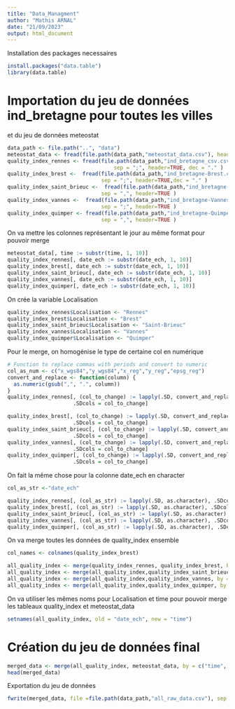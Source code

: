 ```yaml
---
title: "Data_Managment"
author: "Mathis ARNAL"
date: "21/09/2023"
output: html_document
---
```


Installation des packages necessaires
```r
install.packages("data.table")
library(data.table)
```

# Importation du jeu de données ind_bretagne pour toutes les villes
  et du jeu de données meteostat 
```r
data_path <- file.path("..", "data")
meteostat_data <- fread(file.path(data_path,"meteostat_data.csv"), header=TRUE)
quality_index_rennes <- fread(file.path(data_path,"ind_bretagne_csv.csv"),
                                  sep = ";", header=TRUE, dec = "." )
quality_index_brest <-  fread(file.path(data_path,"ind_bretagne-Brest.csv"),
                              sep = ";", header=TRUE,dec = "." )
quality_index_saint_brieuc <-  fread(file.path(data_path,"ind_bretagne-Saint-Brieuc.csv"),
                              sep = ",", header=TRUE )
quality_index_vannes <-  fread(file.path(data_path,"ind_bretagne-Vannes.csv"),
                              sep = ";", header=TRUE )
quality_index_quimper <- fread(file.path(data_path,"ind_bretagne-Quimper.csv"),
                              sep = ",", header=TRUE )

```

On va mettre les colonnes représentant le jour au même format pour pouvoir merge
```r
meteostat_data[, time := substr(time, 1, 10)]
quality_index_rennes[, date_ech := substr(date_ech, 1, 10)]
quality_index_brest[, date_ech := substr(date_ech, 1, 10)]
quality_index_saint_brieuc[, date_ech := substr(date_ech, 1, 10)]
quality_index_vannes[, date_ech := substr(date_ech, 1, 10)]
quality_index_quimper[, date_ech := substr(date_ech, 1, 10)]
```

On crée la variable Localisation
```r
quality_index_rennes$Localisation <- "Rennes"
quality_index_brest$Localisation <- "Brest"
quality_index_saint_brieuc$Localisation <- "Saint-Brieuc"
quality_index_vannes$Localisation <- "Vannes"
quality_index_quimper$Localisation <- "Quimper"


```

Pour le merge, on homogénise le type de certaine col en numérique
```r
# Function to replace commas with periods and convert to numeric
col_as_num <- c("x_wgs84","y_wgs84","x_reg","y_reg","epsg_reg")
convert_and_replace <- function(column) {
  as.numeric(gsub(",", ".", column))
}
quality_index_rennes[, (col_to_change) := lapply(.SD, convert_and_replace),
                     .SDcols = col_to_change]

quality_index_brest[, (col_to_change) := lapply(.SD, convert_and_replace),
                     .SDcols = col_to_change]
quality_index_saint_brieuc[, (col_to_change) := lapply(.SD, convert_and_replace),
                     .SDcols = col_to_change]
quality_index_vannes[, (col_to_change) := lapply(.SD, convert_and_replace),
                     .SDcols = col_to_change]
quality_index_quimper[, (col_to_change) := lapply(.SD, convert_and_replace),
                     .SDcols = col_to_change]

```

On fait la même chose pour la colonne date_ech en character
```r
col_as_str <-"date_ech"

quality_index_rennes[, (col_as_str) := lapply(.SD, as.character), .SDcols = col_as_str]
quality_index_brest[, (col_as_str) := lapply(.SD, as.character), .SDcols = col_as_str]
quality_index_saint_brieuc[, (col_as_str) := lapply(.SD, as.character), .SDcols = col_as_str]
quality_index_vannes[, (col_as_str) := lapply(.SD, as.character), .SDcols = col_as_str]
quality_index_quimper[, (col_as_str) := lapply(.SD, as.character), .SDcols = col_as_str]


```

On va merge toutes les données de quality_index ensemble 
```r
col_names <- colnames(quality_index_brest)

all_quality_index <- merge(quality_index_rennes, quality_index_brest, by = col_names,all=TRUE )
all_quality_index <- merge(all_quality_index,quality_index_saint_brieuc, by = col_names,all=TRUE)
all_quality_index <- merge(all_quality_index,quality_index_vannes, by = col_names,all=TRUE)
all_quality_index <- merge(all_quality_index,quality_index_quimper, by = col_names,all=TRUE)

```

On va utiliser les mêmes noms pour Localisation et time pour pouvoir merge
les  tableaux quality_index et meteostat_data 
```r
setnames(all_quality_index, old = "date_ech", new = "time")

```


# Création du jeu de données final

```r
merged_data <- merge(all_quality_index, meteostat_data, by = c("time", "Localisation"))
head(merged_data)
```
Exportation du jeu de données
```r
fwrite(merged_data, file =file.path(data_path,"all_raw_data.csv"), sep = ",")
```


